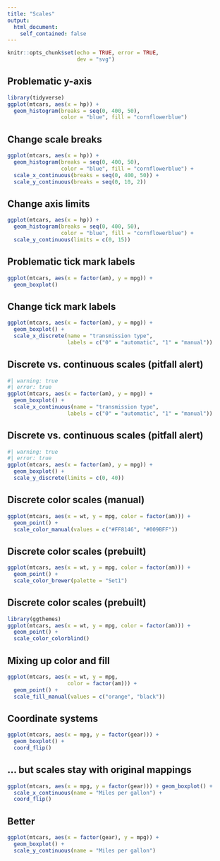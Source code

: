 ```yaml
---
title: "Scales"
output: 
  html_document:
    self_contained: false
---
```


```r
knitr::opts_chunk$set(echo = TRUE, error = TRUE,
                      dev = "svg")
```

## Problematic y-axis

```r
library(tidyverse)
ggplot(mtcars, aes(x = hp)) +
  geom_histogram(breaks = seq(0, 400, 50),
                 color = "blue", fill = "cornflowerblue")
```

## Change scale breaks

```r
ggplot(mtcars, aes(x = hp)) +
  geom_histogram(breaks = seq(0, 400, 50),
                 color = "blue", fill = "cornflowerblue") +
  scale_x_continuous(breaks = seq(0, 400, 50)) +
  scale_y_continuous(breaks = seq(0, 10, 2))
```

## Change axis limits

```r
ggplot(mtcars, aes(x = hp)) +
  geom_histogram(breaks = seq(0, 400, 50),
                 color = "blue", fill = "cornflowerblue") +
  scale_y_continuous(limits = c(0, 15))
```

## Problematic tick mark labels

```r
ggplot(mtcars, aes(x = factor(am), y = mpg)) + 
  geom_boxplot()
```


## Change tick mark labels

```r
ggplot(mtcars, aes(x = factor(am), y = mpg)) + 
  geom_boxplot() + 
  scale_x_discrete(name = "transmission type",
                   labels = c("0" = "automatic", "1" = "manual"))
```

## Discrete vs. continuous scales (pitfall alert)

```r
#| warning: true
#| error: true
ggplot(mtcars, aes(x = factor(am), y = mpg)) + 
  geom_boxplot() + 
  scale_x_continuous(name = "transmission type",
                   labels = c("0" = "automatic", "1" = "manual"))
```


## Discrete vs. continuous scales (pitfall alert)

```r
#| warning: true
#| error: true
ggplot(mtcars, aes(x = factor(am), y = mpg)) + 
  geom_boxplot() + 
  scale_y_discrete(limits = c(0, 40))

```

## Discrete color scales (manual)

```r
ggplot(mtcars, aes(x = wt, y = mpg, color = factor(am))) +
  geom_point() +
  scale_color_manual(values = c("#FF8146", "#009BFF"))
```

## Discrete color scales (prebuilt)

```r
ggplot(mtcars, aes(x = wt, y = mpg, color = factor(am))) +
  geom_point() +
  scale_color_brewer(palette = "Set1")
```

## Discrete color scales (prebuilt)

```r
library(ggthemes)
ggplot(mtcars, aes(x = wt, y = mpg, color = factor(am))) +
  geom_point() +
  scale_color_colorblind()
```

## Mixing up color and fill

```r
ggplot(mtcars, aes(x = wt, y = mpg,
                   color = factor(am))) +
  geom_point() +
  scale_fill_manual(values = c("orange", "black"))
```

## Coordinate systems

```r
ggplot(mtcars, aes(x = mpg, y = factor(gear))) +
  geom_boxplot() +
  coord_flip()
```

## ... but scales stay with original mappings

```r
ggplot(mtcars, aes(x = mpg, y = factor(gear))) + geom_boxplot() + 
  scale_x_continuous(name = "Miles per gallon") + 
  coord_flip()
```

## Better

```r
ggplot(mtcars, aes(x = factor(gear), y = mpg)) +
  geom_boxplot() +
  scale_y_continuous(name = "Miles per gallon")
```


